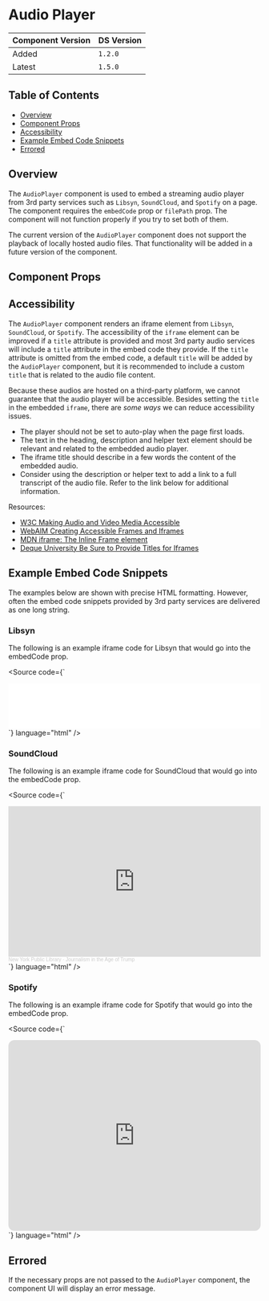 

<Meta of={AudioPlayerStories} />

# Audio Player

| Component Version | DS Version |
| ----------------- | ---------- |
| Added             | `1.2.0`    |
| Latest            | `1.5.0`    |

## Table of Contents

- [Overview](#overview)
- [Component Props](#component-props)
- [Accessibility](#accessibility)
- [Example Embed Code Snippets](#example-embed-code-snippets)
- [Errored](#errored)

## Overview

The `AudioPlayer` component is used to embed a streaming audio player from 3rd
party services such as `Libsyn`, `SoundCloud`, and `Spotify` on a page. The
component requires the `embedCode` prop or `filePath` prop. The component will
not function properly if you try to set both of them.

The current version of the `AudioPlayer` component does not support the playback
of locally hosted audio files. That functionality will be added in a future
version of the component.

## Component Props

<Canvas of={AudioPlayerStories.WithControls} />

<ArgTypes of={AudioPlayerStories.WithControls} />

## Accessibility

The `AudioPlayer` component renders an iframe element from `Libsyn`,
`SoundCloud`, or `Spotify`. The accessibility of the `iframe` element can be
improved if a `title` attribute is provided and most 3rd party audio services
will include a `title` attribute in the embed code they provide. If the `title`
attribute is omitted from the embed code, a default `title` will be added by the
`AudioPlayer` component, but it is recommended to include a custom `title` that
is related to the audio file content.

Because these audios are hosted on a third-party platform, we cannot guarantee
that the audio player will be accessible. Besides setting the `title` in the
embedded `iframe`, there are _some ways_ we can reduce accessibility issues.

- The player should not be set to auto-play when the page first loads.
- The text in the heading, description and helper text element should be
  relevant and related to the embedded audio player.
- The iframe title should describe in a few words the content of the embedded
  audio.
- Consider using the description or helper text to add a link to a full
  transcript of the audio file. Refer to the link below for additional
  information.

Resources:

- [W3C Making Audio and Video Media Accessible](https://www.w3.org/WAI/media/av/)
- [WebAIM Creating Accessible Frames and Iframes](https://webaim.org/techniques/frames/)
- [MDN iframe: The Inline Frame element](https://developer.mozilla.org/en-US/docs/Web/HTML/Element/iframe)
- [Deque University Be Sure to Provide Titles for Iframes](https://dequeuniversity.com/tips/provide-iframe-titles)

## Example Embed Code Snippets

The examples below are shown with precise HTML formatting. However, often the
embed code snippets provided by 3rd party services are delivered as one long
string.

### Libsyn

The following is an example iframe code for Libsyn that would go into the
embedCode prop.

<Source
  code={`
<iframe
  title="Libsyn Player"
  style="border: none"
  src="//html5-player.libsyn.com/embed/episode/id/18268511/height/90/theme/custom/thumbnail/yes/direction/backward/render-playlist/no/custom-color/87A93A/"
  height="90"
  width="100%"
  scrolling="no"
  allowfullscreen
  webkitallowfullscreen
  mozallowfullscreen
  oallowfullscreen
  msallowfullscreen
></iframe>
`}
  language="html"
/>

<Canvas of={AudioPlayerStories.LibsynExample} />

### SoundCloud

The following is an example iframe code for SoundCloud that would go into the
embedCode prop.

<Source
  code={`
<iframe
  width="100%"
  height="300"
  scrolling="no"
  frameborder="no"
  src="https://w.soundcloud.com/player/?url=https%3A//api.soundcloud.com/tracks/311382449&color=%23ff5500&auto_play=false&hide_related=false&show_comments=true&show_user=true&show_reposts=false&show_teaser=true&visual=true"
></iframe>
<div
  style="font-size: 10px; color: #cccccc;line-break: anywhere;word-break: normal;overflow: hidden;white-space: nowrap;text-overflow: ellipsis; font-family: Interstate,Lucida Grande,Lucida Sans Unicode,Lucida Sans,Garuda,Verdana,Tahoma,sans-serif;font-weight: 100;"
>
  <a
    href="https://soundcloud.com/nypl"
    title="New York Public Library"
    target="_blank"
    style="color: #cccccc; text-decoration: none;"
    >New York Public Library</a
  >
  ·
  <a
    href="https://soundcloud.com/nypl/journalism-in-the-age-of-trump"
    title="Journalism in the Age of Trump"
    target="_blank"
    style="color: #cccccc; text-decoration: none;"
    >Journalism in the Age of Trump</a
  >
</div>
`}
  language="html"
/>

<Canvas of={AudioPlayerStories.SoundcloudExample} />

### Spotify

The following is an example iframe code for Spotify that would go into the
embedCode prop.

<Source
  code={`
<iframe
  style="border-radius:12px"
  src="https://open.spotify.com/embed/playlist/37i9dQZF1DX0uqkwkR49kK?utm_source=generator"
  width="100%"
  height="380"
  frameborder="0"
  allowfullscreen=""
  allow="clipboard-write; encrypted-media; fullscreen; picture-in-picture"
></iframe>
`}
  language="html"
/>

<Canvas of={AudioPlayerStories.SpotifyExample} />

## Errored

If the necessary props are not passed to the `AudioPlayer` component, the
component UI will display an error message.

<Canvas of={AudioPlayerStories.ErroredExample} />
